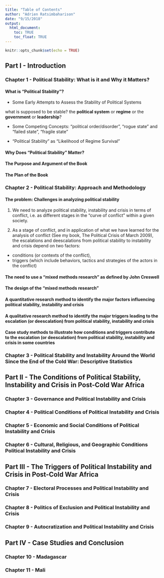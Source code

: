 ```yaml
---
title: "Table of Contents"
author: "Adrien Ratsimbaharison"
date: "9/15/2018"
output: 
  html_document:
    toc: TRUE
    toc_float: TRUE
---
```


```r
knitr::opts_chunk$set(echo = TRUE)
```

## Part I - Introduction

### Chapter 1 - Political Stability: What is it and Why it Matters?

#### What is "Political Stability"?

- Some Early Attempts to Assess the Stability of Political Systems

what is supposed to be stable? the **political system** or **regime** or the **government** or **leadership**?



- Some Competing Concepts: "political order/disorder", "rogue state" and "failed state", "fragile state"



- "Political Stability" as "Likelihood of Regime Survival"



#### Why Does "Political Stability" Matter?



#### The Purpose and Argument of the Book



#### The Plan of the Book




### Chapter 2 - Political Stability: Approach and Methodology

#### The problem: Challenges in analyzing political stability

1) We need to analyze political stability, instability and crisis in terms of conflict, i.e. as different stages in the "curve of conflict" within a given society.

2) As a stage of conflict, and in application of what we have learned for the analysis of conflict (See my book, The Political Crisis of March 2009), the escalations and deescalations from political stability to instability and crisis depend on two factors:

- conditions (or contexts of the conflict), 
- triggers (which include behaviors, tactics and strategies of the actors in the conflict)

#### The need to use a "mixed methods research" as defined by John Creswell


#### The design of the "mixed methods research"


#### A quantitative research method to identify the major factors influencing political stability, instability and crisis


#### A qualitative research method to identify the major triggers leading to the escalation (or deescalation) from political stability, instability and crisis



#### Case study methods to illustrate how conditions and triggers contribute to the escalation (or deescalation) from political stability, instability and crisis in some countries



### Chapter 3 - Political Stability and Instability Around the World Since the End of the Cold War: Descriptive Statistics



## Part II - The Conditions of Political Stability, Instability and Crisis in Post-Cold War Africa

### Chapter 3 - Governance and Political Instability and Crisis

### Chapter 4 - Political Conditions of Political Instability and Crisis

### Chapter 5 - Economic and Social Conditions of Political Instability and Crisis

### Chapter 6 - Cultural, Religious, and Geographic Conditions Political Instability and Crisis



## Part III - The Triggers of Political Instability and Crisis in Post-Cold War Africa

### Chapter 7 - Electoral Processes and Political Instability and Crisis

### Chapter 8 - Politics of Exclusion and Political Instability and Crisis

### Chapter 9 - Autocratization and Political Instability and Crisis


## Part IV - Case Studies and Conclusion

### Chapter 10 - Madagascar

### Chapter 11 - Mali








